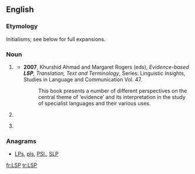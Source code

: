 ==English==
{{wikipedia|dab=LSP}}

===Etymology===
Initialisms; see below for full expansions.

===Noun===
{{en-noun}}

# {{context|linguistics|lang=en}} {{initialism of|w:Language for specific purposes|Language for specific purposes|lang=en}}
#* '''2007''', Khurshid Ahmad and Margaret Rogers (eds), ''Evidence-based '''LSP''', Translation, Text and Terminology'', Series: Linguistic Insights, Studies in Language and Communication Vol. 47.
#*: This book presents a number of different perspectives on the central theme of ‘evidence’ and its interpretation in the study of specialist languages and their various uses.
# {{context|physics|lang=en}} {{initialism of|lightest [[supersymmetric]] particle/partner|lang=en}}
# {{context|programming|lang=en}} {{initialism of|Liskov substitution principle|lang=en}} {{gloss|one of the [[SOLID]] programming principles.}}

===Anagrams===
* [[LPs#English|LPs]], [[pls#English|pls]], [[PSl.#English|PSl.]], [[SLP#English|SLP]]

[[fr:LSP]]
[[tr:LSP]]